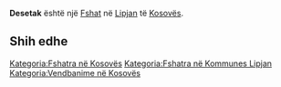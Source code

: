 {{Fshat në Kosovës
 | Emri                = Desetak
| sqi_D_name = Desetak
| sqi_D_FULL_NAME_RO = Desetak
| sqi_D_FULL_NAME_ND_RO = Desetak
| sqi_D_SORT_NAME_RG = DESETAK
| sqi_D_FULL_NAME_RG = Desetak
| sqi_D_FULL_NAME_ND_RG = Desetak
| srp_N_name = Desetak
| srp_N_FULL_NAME_RO = Desetak
| srp_N_FULL_NAME_ND_RO = Desetak
| srp_N_SORT_NAME_RG = DESETAK
| srp_N_FULL_NAME_RG = Desetak
| srp_N_FULL_NAME_ND_RG = Desetak
| srp_NS_name = Десетак
| srp_NS_FULL_NAME_RO = Десетак
| srp_NS_FULL_NAME_ND_RO = Десетак
| srp_NS_SORT_NAME_RG = ДЕСЕТАК
| srp_NS_FULL_NAME_RG = Десетак
| srp_NS_FULL_NAME_ND_RG = Десетак
| std_V_name = Deseta
| std_V_FULL_NAME_RO = Deseta
| std_V_FULL_NAME_ND_RO = Deseta
| std_V_SORT_NAME_RG = DESETA
| std_V_FULL_NAME_RG = Deseta
| std_V_FULL_NAME_ND_RG = Deseta

 | Emri (Rasa dhanore) = 
 | Figura              = 
 | Shteti              = Kosovo
 | Komuna              = Lipjan
 | Kodi postar         = 
 | Sipërfaqja          = 

 | Popullsia           = 

 | Regj. i popullsisë  = 
 | Dend. e popullsisë  = 
 | Faqja zyrtare       = 
 <!--- Koordinatat ----> 
 | Gjerësia            = 43.094722
 | Gjatësia            = 20.764444
 | Lartësia            = 
}}
'''Desetak''' është një [[Fshat]] në [[Lipjan]] të [[Kosovës]].

<!-- == Gjeografia == -->
<!-- == Historia == -->
<!-- == Demografia == -->
== Shih edhe ==
{{Komuna Lipjan}}
{{Kosovo-Administrata-Cung}}

[[Kategoria:Fshatra në Kosovës]]
[[Kategoria:Fshatra në Kommunes Lipjan]]
[[Kategoria:Vendbanime në Kosovës]]